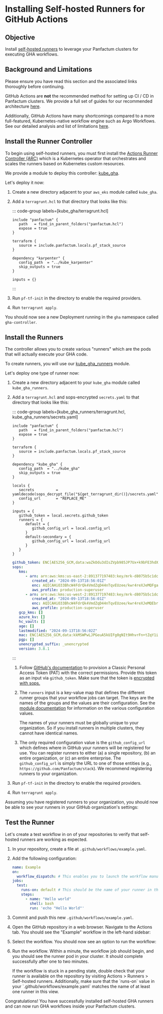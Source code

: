 

# Installing Self-hosted Runners for GitHub Actions

## Objective

Install [self-hosted runners](https://docs.github.com/en/actions/hosting-your-own-runners/managing-self-hosted-runners/about-self-hosted-runners)
to leverage your Panfactum clusters for executing GHA workflows.

## Background and Limitations

<MarkdownAlert severity="warning">
  Please ensure you have read this section and the associated links thoroughly before continuing.
</MarkdownAlert>

GitHub Actions are **not** the recommended method for setting up CI / CD in Panfactum clusters. We
provide a full set of guides for our recommended architecture [here](/stable-25-04/guides/cicd/getting-started).

Additionally, GitHub Actions have many shortcomings compared to a more full-featured, Kubernetes-native workflow
engine such as Argo Workflows. See our detailed analysis and list of limitations [here](/stable-25-04/concepts/cicd/gha).

## Install the Runner Controller

To begin using self-hosted runners, you must first install the [Actions Runner Controller (ARC)](https://github.com/actions/actions-runner-controller)
which is a Kubernetes operator that orchestrates and scales the runners based on Kubernetes custom resources.

We provide a module to deploy this controller: [kube\_gha](/stable-25-04/reference/infrastructure-modules/direct/kubernetes/kube_gha).

Let's deploy it now:

1. Create a new directory adjacent to your `aws_eks` module called `kube_gha`.

2. Add a `terragrunt.hcl` to that directory that looks like this:

      ::: code-group labels=[kube_gha/terragrunt.hcl]
      ```hcl collapse={1-14} "REPLACE_ME"
      include "panfactum" {
         path   = find_in_parent_folders("panfactum.hcl")
         expose = true
      }

      terraform {
         source = include.panfactum.locals.pf_stack_source
      }

      dependency "karpenter" {
         config_path  = "../kube_karpenter"
         skip_outputs = true
      }

      inputs = {}
      ```
      :::

3. Run `pf-tf-init` in the directory to enable the required providers.

4. Run `terragrunt apply`.

You should now see a new Deployment running in the `gha` namespace called `gha-controller`.

## Install the Runners

The controller allows you to create various "runners" which are the pods that will actually execute your GHA code.

To create runners, you will use our [kube\_gha\_runners](/stable-25-04/reference/infrastructure-modules/direct/kubernetes/kube_gha_runners) module.

Let's deploy one type of runner now:

1. Create a new directory adjacent to your `kube_gha` module called `kube_gha_runners`.

2. Add a `terragrunt.hcl` and sops-encrypted `secrets.yaml` to that directory that looks like this:

      ::: code-group labels=[kube_gha_runners/terragrunt.hcl, kube_gha_runners/secrets.yaml]
      ```hcl collapse={1-14} "REPLACE_ME"
      include "panfactum" {
         path   = find_in_parent_folders("panfactum.hcl")
         expose = true
      }

      terraform {
         source = include.panfactum.locals.pf_stack_source
      }

      dependency "kube_gha" {
         config_path  = "../kube_gha"
         skip_outputs = true
      }

      locals {
         secrets          = yamldecode(sops_decrypt_file("${get_terragrunt_dir()}/secrets.yaml"))
         config_url       = "REPLACE_ME"
      }

      inputs = {
         github_token = local.secrets.github_token
         runners = {
            default = {
               github_config_url = local.config_url
            }
            default-secondary = {
               github_config_url = local.config_url
            }
         }
      }
      ```
      ```yaml
      github_token: ENC[AES256_GCM,data:waZkOdu3dIsZVpb985JP7Ux+k9bFE3hdXaoK+sXG3bL5KlCIP/5UMw==,iv:pI5TPQhm6YFmEewgpzrmYJ3xpZaWClf5FlLhPikh3zE=,tag:mrk+oX43G4n7kLLcQ0EsPw==,type:str]
      sops:
         kms:
            - arn: arn:aws:kms:us-east-2:891377197483:key/mrk-d8075b5c1dc8468db33448f40ae92b5c
               created_at: "2024-09-13T18:56:01Z"
               enc: AQICAHiO33BhcW4FdrQk4VmdZqD44nTqvEUzee/kwr4reXJeMQFgamX9N5TtSAHw3xniTH1lAAAAfjB8BgkqhkiG9w0BBwagbzBtAgEAMGgGCSqGSIb3DQEHATAeBglghkgBZQMEAS4wEQQMahqMHDqgDm0fRVLCAgEQgDtcLmiUDK833ACrmXm8MBYZ49f+TzCZQYQYGEr2TT+7a7MBgpCFNirTzDvOA7g9hZxIXODMPt2KYy/05g==
               aws_profile: production-superuser
            - arn: arn:aws:kms:us-west-2:891377197483:key/mrk-d8075b5c1dc8468db33448f40ae92b5c
               created_at: "2024-09-13T18:56:01Z"
               enc: AQICAHiO33BhcW4FdrQk4VmdZqD44nTqvEUzee/kwr4reXJeMQEbrrmqDp6wWoikLY+HEBvXAAAAfjB8BgkqhkiG9w0BBwagbzBtAgEAMGgGCSqGSIb3DQEHATAeBglghkgBZQMEAS4wEQQM3LAVpXuQ1swJLWGfAgEQgDu7bMlhf98r8MXgcSbfmANfqZmWhCNPFca3IlLHifNyWliaKZpGErZhe72Oi+JSBn1G2AwTxqefhGnk6A==
               aws_profile: production-superuser
         gcp_kms: []
         azure_kv: []
         hc_vault: []
         age: []
         lastmodified: "2024-09-13T18:56:02Z"
         mac: ENC[AES256_GCM,data:kkMSWPwLJPGeuA5kUIFg0gNIt9HhvrFn+tZqY1i24xh1P53wZOcNdvs/c78EsRygxWmxzjNiuWDiCbYdkBwW9aYMSZEgUnCw0WDtBoTU9AOk5Z7LxuLSIyfHTaORpnn5S2dfVVUIZkW+1bGSSsJgqzRaHdGfbciPN1j9rlS6CmY=,iv:+mv4Yy0xtz2boJpGhMp5HhWYzVjz4BGOa4FGyw7Z9Bk=,tag:LSFN99YD+qE2eYsutuPJsA==,type:str]
         pgp: []
         unencrypted_suffix: _unencrypted
         version: 3.8.1
      ```
      :::


   1. Follow [GitHub's documentation](https://docs.github.com/en/actions/hosting-your-own-runners/managing-self-hosted-runners-with-actions-runner-controller/authenticating-to-the-github-api#authenticating-arc-with-a-personal-access-token-classic) to provision a
      Classic Personal Access Token (PAT) with the correct permissions. Provide this token
      as an input via `github_token`. Make sure that the token is [encrypted with sops.](/stable-25-04/guides/iac/deploying-modules#using-secrets)

   2. The `runners` input is a key-value map that defines the different runner groups that your workflow jobs can target. The keys
      are the names of the groups and the values are their configuration. See the [module documentation](/stable-25-04/reference/infrastructure-modules/direct/kubernetes/kube_gha_runners)
      for information on the various configuration values.

      <MarkdownAlert severity="warning">
        The names of your runners must be globally unique to your organization. So if you install runners in multiple clusters,
        they cannot have identical names.
      </MarkdownAlert>

   3. The only required configuration value is the `github_config_url` which defines where in GitHub your runners will be registered
      for use. You can register runners to either (a) a single repository, (b) an entire organization, or (c) an entire enterprise. The `github_config_url`
      is simply the URL to one of those entities (e.g., `https://github.com/Panfactum/stack`). We recommend registering runners to your
      organization.

3. Run `pf-tf-init` in the directory to enable the required providers.

4. Run `terragrunt apply`.

Assuming you have registered runners to your organization, you should now be able to see your runners in your GitHub organization's
settings:

<MarkdownImage src={RegisteredRunnersImg} alt="Runners successfully registered with GitHub" />

## Test the Runner

Let's create a test workflow in on of your repositories to verify that self-hosted runners are working as expected.

1. In your repository, create a file at `.github/workflows/example.yaml`.

2. Add the following configuration:

   ```yaml
   name: Example
   on:
     workflow_dispatch: # This enables you to launch the workflow manually in the GitHub UI
   jobs:
     test:
       runs-on: default # This should be the name of your runner in the `runners` input when you created it in the previous section
       steps:
         - name: "Hello world"
           shell: bash
           run: 'echo "Hello World"'
   ```

3. Commit and push this new `.github/workflows/example.yaml`.

4. Open the GitHub repository in a web browser. Navigate to the Actions tab. You should see the "Example" workflow in the
   left-hand sidebar:

   <MarkdownImage src={ExampleWorkflowImg} alt="Workflow is registered with the repository" />

5. Select the workflow. You should now see an option to run the workflow:

   <MarkdownImage src={RunWorkflowImg} alt="Workflow details with option to run the workflow manually" />

6. Run the workflow. Within a minute, the workflow job should begin, and you should see the runner pod in your cluster.
   It should complete successfully after one to two minutes.

   <MarkdownImage src={WorkflowCompleteImg} alt="Workflow completed successfully" />

   <MarkdownAlert severity="info">
     If the workflow is stuck in a pending state, double check that your runner is available on the repository
     by visiting Actions > Runners > Self-hosted runners. Additionally, make sure that the `runs-on` value in your
     `.github/workflows/example.yaml` matches the name of at least one runner in this view.
   </MarkdownAlert>

Congratulations! You have successfully installed self-hosted GHA runners and can now run GHA workflows inside your
Panfactum clusters.

